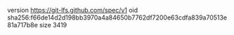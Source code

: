 version https://git-lfs.github.com/spec/v1
oid sha256:f66de14d2d198bb3970a4a84650b7762df7200e63cdfa839a70513e81a717b8e
size 3419
